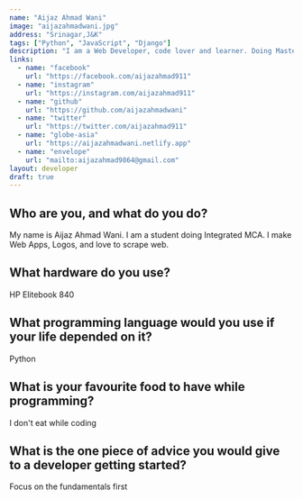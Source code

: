 ```yaml
---
name: "Aijaz Ahmad Wani"
image: "aijazahmadwani.jpg"
address: "Srinagar,J&K"
tags: ["Python", "JavaScript", "Django"]
description: "I am a Web Developer, code lover and learner. Doing Master's in Computer Applications from Cluster University, Srinagar."
links:
  - name: "facebook"
    url: "https://facebook.com/aijazahmad911"
  - name: "instagram"
    url: "https://instagram.com/aijazahmad911"
  - name: "github"
    url: "https://github.com/aijazahmadwani"
  - name: "twitter"
    url: "https://twitter.com/aijazahmad911"
  - name: "globe-asia"
    url: "https://aijazahmadwani.netlify.app"
  - name: "envelope"
    url: "mailto:aijazahmad9864@gmail.com"
layout: developer
draft: true
---
```


## Who are you, and what do you do?

My name is Aijaz Ahmad Wani. I am a student doing Integrated MCA. I make Web Apps, Logos, and love to scrape web.

## What hardware do you use?

HP Elitebook 840

## What programming language would you use if your life depended on it?

Python

## What is your favourite food to have while programming?

I don't eat while coding

## What is the one piece of advice you would give to a developer getting started?

Focus on the fundamentals first
